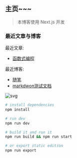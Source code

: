 ## 主页~~~
> 本博客使用 Next.js 开发

### 最近文章与博客

最近文章:
- [函数式编程](/blog/doc/javascript/functional-javascript)

最近博客:
- [随笔](/blog/blog/jottings)
- [markdwon测试文档](/blog/blog/md-test)

![svg](/blog/img/svg404/5.svg)


```bash
# install dependencies
npm install

# run dev
npm run dev

# build it and run it
npm run build && npm run start

# or export static edition
npm run export
```

